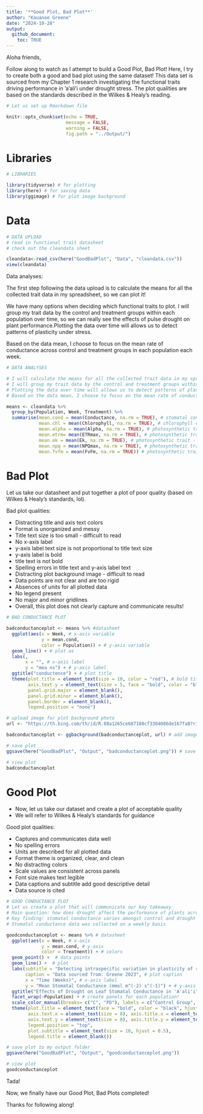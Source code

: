 ```yaml
---
title: '**Good Plot, Bad Plot**'
author: "Kauanoe Greene"
date: "2024-10-28"
output:
  github_document:
    toc: TRUE
---
```

  
  
  
Aloha friends,


Follow along to watch as I attempt to build a Good Plot, Bad Plot!
Here, I try to create both a good and bad plot using the same dataset! 
This data set is sourced from my Chapter 1 research investigating the functional traits driving performance in 'a'ali'i under drought stress. The plot qualities are based on the standards described in the Wilkes & Healy's reading.  


```r

# Let us set up Rmarkdown file

knitr::opts_chunk$set(echo = TRUE, 
                      message = FALSE, 
                      warning = FALSE, 
                      fig.path = "../Output/")

```




# **Libraries**  


```r

# LIBRARIES

library(tidyverse) # for plotting
library(here) # for saving data
library(ggimage) # for plot image background

```




# **Data**  


```r

# DATA UPLOAD
# read in functional trait datasheet
# check out the cleandata sheet

cleandata<-read_csv(here("GoodBadPlot", "Data", "cleandata.csv"))
view(cleandata)

```
Data analyses:

The first step following the data upload is to calculate the means for all the collected trait data in my spreadsheet, so we can plot it!  


We have many options when deciding which functional traits to plot. I will group my trait data by the control and treatment groups within each population over time, so we can really see the effects of pulse drought on plant performance.Plotting the data over time will allows us to detect patterns of plasticity under stress.  


Based on the data mean, I choose to focus on the mean rate of conductance across control and treatment groups in each population each week.  

```r

# DATA ANALYSES

# I will calculate the means for all the collected trait data in my spreadsheet.
# I will group my trait data by the control and treatment groups within each population over time.
# Plotting the data over time will allows us to detect patterns of plasticity.
# Based on the data mean, I choose to focus on the mean rate of conductance across control and treatment groups in each population each week.

means <- cleandata %>% 
  group_by(Population, Week, Treatment) %>% 
  summarise(mean.cond = mean(Conductance, na.rm = TRUE), # stomatal conductance
            mean.chl = mean(Chlorophyll, na.rm = TRUE), # chlorophyll content
            mean.alpha = mean(Alpha, na.rm = TRUE), # photosynthetic trait - alpha
            mean.etrm= mean(ETRmax, na.rm = TRUE), # photosynthetic trait - ETR max
            mean.ek = mean(Ek, na.rm = TRUE), # photosynthetic trait - Ek
            mean.npq = mean(NPQmax, na.rm = TRUE), # photosynthetic trait - NPQ max
            mean.fvfm = mean(FvFm, na.rm = TRUE)) # photosynthetic trait - Yield

```
# **Bad Plot**

Let us take our datasheet and put together a plot of poor quality (based on Wilkes & Healy's standards, lol).  



Bad plot qualities:  

- Distracting title and axis text colors
- Format is unorganized and messy  
- Title text size is too small - difficult to read  
- No x-axis label  
- y-axis label text size is not proportional to title text size  
- y-axis label is bold  
- title text is not bold  
- Spelling errors in title text and y-axis label text  
- Distracting plot background image - difficult to read   
- Data points are not clear and are too rigid  
- Absences of units for all plotted data    
- No legend present  
- No major and minor gridlines  
- Overall, this plot does not clearly capture and communicate results!  


```r

# BAD CONDUCTANCE PLOT

badconductanceplot <- means %>% #datasheet
  ggplot(aes(x = Week, # x-axis variable
             y = mean.cond, 
             color = Population)) + # y-axis variable
  geom_line() + # plot as
  labs(, 
       x = "", # x-axis label
       y = "mea ns") + # y-axis label
  ggtitle("conductence") + # plot title
  theme(plot.title = element_text(size = 10, color = "red"), # bold title and color font
        axis.text.y = element_text(size = 5, face = "bold", color = "blue"), axis.title.y = element_text(size = 20, color = "yellow", face = "bold"),   # adjust y-axis labels
        panel.grid.major = element_blank(), 
        panel.grid.minor = element_blank(), 
        panel.border = element_blank(), 
        legend.position = "none")

# upload image for plot background photo
url <- "https://th.bing.com/th/id/R.88a1265ce687180cf3304086de167fa8?rik=8ZXxBDEELVZGxw&riu=http%3a%2f%2fupload.wikimedia.org%2fwikipedia%2fcommons%2f9%2f9d%2fPear_Leaf.jpg&ehk=6oQYxWuB%2bDA0uClCNGOP0zRNFDm6NkyKb53YYJyAnfM%3d&risl=&pid=ImgRaw&r=0"

badconductanceplot <- ggbackground(badconductanceplot, url) # add image to plot

# save plot
ggsave(here("GoodBadPlot", "Output", "badconductanceplot.png")) # save my plot into my output folder!

# view plot
badconductanceplot

```
  

# **Good Plot**


- Now, let us take our dataset and create a plot of acceptable quality    
- We will refer to Wilkes & Healy's standards for guidance  


Good plot qualities:  

- Captures and communicates data well      
- No spelling errors  
- Units are described for all plotted data  
- Format theme is organized, clear, and clean  
- No distracting colors  
- Scale values are consistent across panels  
- Font size makes text legible  
- Data captions and subtitle add good descriptive detail  
- Data source is cited   
  


```r

# GOOD CONDUCTANCE PLOT
# Let us create a plot that will communicate our key takeaway
# Main question: how does drought affect the performance of plants across populations, measured via stomatal conductance?
# Key finding: stomatal conductance varies amongst control and drought treatment groups across populations over time.
# Stomatal conductance data was collected on a weekly basis

goodconductanceplot <- means %>% # datasheet
  ggplot(aes(x = Week, # x-axis
             y = mean.cond, # y-axis
             color = Treatment)) + # colors
  geom_point() +  # data points
  geom_line() +  # plot
  labs(subtitle = "Detecting intraspecific variation in plasticity of rates of stomatal conductance in response to drought stress", # plot subtitle
       caption = "Data sourced from: Greene 2023", # plot caption
       x = "Time (Weeks)", # x-axis label
       y = "Mean Stomatal Conductance (mmol m^(-2) s^(-1)") + # y-axis label
  ggtitle("Effects of Drought on Leaf Stomatal Conductance in 'A'ali'i") + # plot title
  facet_wrap(~Population) + # create panels for each population!
  scale_color_manual(breaks= c("C", "PD"), labels = c("Control Group", "Pulse Drought Group"), values = c("darkblue", "red")) + # rename legend variables
  theme(plot.title = element_text(face = "bold", color = "black", hjust = 0.5), # bold title
        axis.text.x = element_text(size = 8), axis.title.x = element_text(size = 10), # adjust x-axis labels
        axis.text.y = element_text(size = 8), axis.title.y = element_text(size = 10),   # adjust y-axis labels
        legend.position = "top", 
        plot.subtitle = element_text(size = 10, hjust = 0.5), 
        legend.title = element_blank())

# save plot to my output folder
ggsave(here("GoodBadPlot", "Output", "goodconductanceplot.png")) 

# view plot
goodconductanceplot

```

Tada!  

Now, we finally have our Good Plot, Bad Plots completed!  

Thanks for following along!





 





